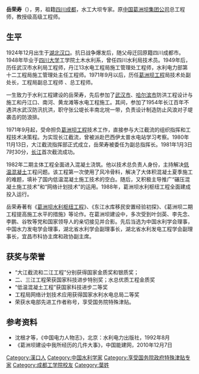 {{Infobox_Person
|name = 岳荣寿
|image=
|box_width= 250px
|occupation= 教授级高级工程师，水工大坝专家
|period =
|Sex = 男
|birth_date= {{Birth year and age|1924|12}}
|birth_place= {{CHN-1912}}[[湖北省|湖北省]][[夏口縣|夏口縣]]（今[[武漢市|武漢市]]）
|nationality = {{PRC}}
|residence =
|party = {{CCP}}
|educate 
* 1961年，[[四川大学|四川大学]]學士
|work =
|awards=
* “大江截流和二江工程”分别获得国家金质奖和银质奖。
* 二、三江工程荣获国家科技进步特别奖；水总优质工程金质奖。
* “低温混凝土工程”获国家科技进步二等奖。
}}
'''岳荣寿'''（{{bd|1924年|12月}}），男，祖籍[[四川|四川]][[成都|成都]]，水工大坝专家。原[[中国葛洲坝集团公司|中国葛洲坝集团公司]]总工程师，教授级高级工程师。

== 生平==
1924年12月出生于[[湖北|湖北]][[汉口|汉口]]。抗日战争爆发后，随父母迁回原籍四川成都市。1948年毕业于[[四川大学|四川大学]]工学院土木水利系，曾任四川水利局技术员。1949年后，历任武汉市水利局工程师，丹江13水电工程局施工管理处工程师，水利电力部第十二工程局施工管理处主任工程师。1971年9月以后，历任[[葛洲坝工程|葛洲坝工程]]局技术处副处长，工程局副总工程师 、总工程师。

一生致力于水利工程建设的岳荣寿，先后参加了[[武汉市|武汉市]]、[[哈尔滨市|哈尔滨市]]防洪工程设计与施工和丹江口、南河、黄龙滩等水电工程施工。其间，参加了1954年长江百年不遇洪水武汉防汛抗洪，职守张公堤长丰南北垸一带，负责设计制造防止风浪对子堤袭击的防浪排。

1971年9月起，受命担负[[葛洲坝工程|葛洲坝工程]]技术工作，直接参与大江截流的组织指挥和工程技术决策程。为实现长江截流，曾被派赴巴西伊太普水电站学习考察。1980年11月13日，大江截流指挥部正式成立，岳荣寿被委任为副总指挥长。1981年1月3日7时30分，[[长江|长江]]首次截流成功。

1982年二期主体工程全面进入混凝土浇筑。他以技术总负责人身份，主持解决[[低温混凝土|低温混凝土]]工程问题。该工程第一次使用了风冷骨料，解决了大体积混凝土夏季施工的难题，填补了国内低温混凝土施工技术的空白。随后，又积极主导推广“碾压混凝土施工技术”和“网络计划技术”的运用。1988年，葛洲坝水利枢纽工程全面建成投入运行。

岳荣寿著有《[[葛洲坝水利枢纽工程|葛洲坝水利枢纽工程]]》、《东江水库移民安置经验初探》、《葛洲坝二期工程提高施工水平的措施》等论作。在葛洲坝建设中，多次受到叶剑英、李先念、李鹏、谷牧等党和国家领导人的亲切接见并合影。先后当选为中国水利学会理事，中国水力发电学会理事，湖北省水利学会副理事长，湖北省水利发电工程学会副理事长，宜昌市科协主席和政协副主席。

== 获奖与荣誉 ==
* “大江截流和二江工程”分别获得国家金质奖和银质奖；
* 二、三江工程荣获国家科技进步特别奖；水总优质工程金质奖
* “低温混凝土工程”获国家科技进步二等奖
* 工程局网络计划技术应用获得国家水利水电总局二等奖
*荣获水电部先进工作者称号，享受国务院特殊津贴。

== 参考资料 ==
* 沈根才等，《中国电力人物志》，北京：水利电力出版社，1992年8月
* 《葛洲坝建设中我所经历的几件大事》，中国能建网，2010年12月7日

{{Authority control}}
{{DEFAULTSORT:Y}}
[[Category:漢口人|Category:漢口人]]
[[Category:中国水利学家|Category:中国水利学家]]
[[Category:享受国务院政府特殊津贴专家|Category:享受国务院政府特殊津贴专家]]
[[Category:成都工学院校友|Category:成都工学院校友]]
[[Category:葉姓|Category:葉姓]]